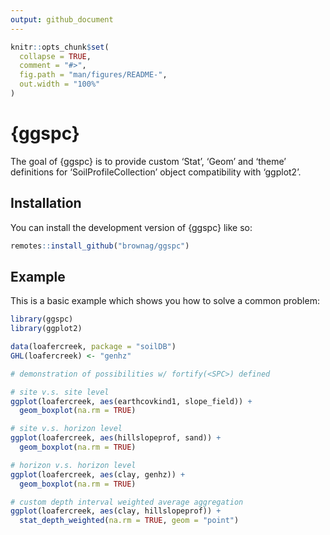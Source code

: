 ```yaml
---
output: github_document
---
```


<!-- README.md is generated from README.Rmd. Please edit that file -->

```r
knitr::opts_chunk$set(
  collapse = TRUE,
  comment = "#>",
  fig.path = "man/figures/README-",
  out.width = "100%"
)
```

# {ggspc}

<!-- badges: start -->
<!-- badges: end -->

The goal of {ggspc} is to provide custom 'Stat', 'Geom' and 'theme' definitions for 'SoilProfileCollection' object compatibility with 'ggplot2'.


## Installation

You can install the development version of {ggspc} like so:

``` r
remotes::install_github("brownag/ggspc")
```

## Example

This is a basic example which shows you how to solve a common problem:

```r
library(ggspc)
library(ggplot2)

data(loafercreek, package = "soilDB")
GHL(loafercreek) <- "genhz"

# demonstration of possibilities w/ fortify(<SPC>) defined

# site v.s. site level
ggplot(loafercreek, aes(earthcovkind1, slope_field)) +
  geom_boxplot(na.rm = TRUE)

# site v.s. horizon level
ggplot(loafercreek, aes(hillslopeprof, sand)) +
  geom_boxplot(na.rm = TRUE)

# horizon v.s. horizon level
ggplot(loafercreek, aes(clay, genhz)) +
  geom_boxplot(na.rm = TRUE)

# custom depth interval weighted average aggregation
ggplot(loafercreek, aes(clay, hillslopeprof)) +
  stat_depth_weighted(na.rm = TRUE, geom = "point")
```
